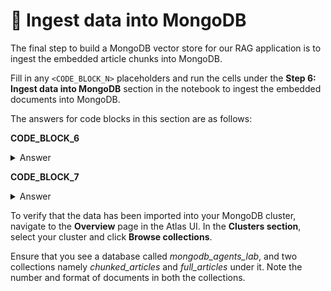 
# 👐 Ingest data into MongoDB

The final step to build a MongoDB vector store for our RAG application is to ingest the embedded article chunks into MongoDB.

Fill in any `<CODE_BLOCK_N>` placeholders and run the cells under the **Step 6: Ingest data into MongoDB** section in the notebook to ingest the embedded documents into MongoDB.

The answers for code blocks in this section are as follows:

**CODE_BLOCK_6**

<details>
<summary>Answer</summary>
<div>
```python
mongodb_client[DB_NAME][COLLECTION_NAME]
```
</div>
</details>

**CODE_BLOCK_7**

<details>
<summary>Answer</summary>
<div>
```python
collection.insert_many(embedded_docs)
```
</div>
</details>

To verify that the data has been imported into your MongoDB cluster, navigate to the **Overview** page in the Atlas UI. In the **Clusters section**, select your cluster and click **Browse collections**.

<Screenshot url="https://cloud.mongodb.com" src="img/screenshots/50-agent-tools/3-import-data/1-browse-collections.png" alt="Browse collections" />

Ensure that you see a database called _mongodb_agents_lab_, and two collections namely _chunked_articles_ and _full_articles_ under it. Note the number and format of documents in both the collections.

<Screenshot url="https://cloud.mongodb.com" src="img/screenshots/50-agent-tools/3-import-data/2-chunked-collection.png" alt="Chunked collection" />

<Screenshot url="https://cloud.mongodb.com" src="img/screenshots/50-agent-tools/3-import-data/3-full-collection.png" alt="Full collection" />